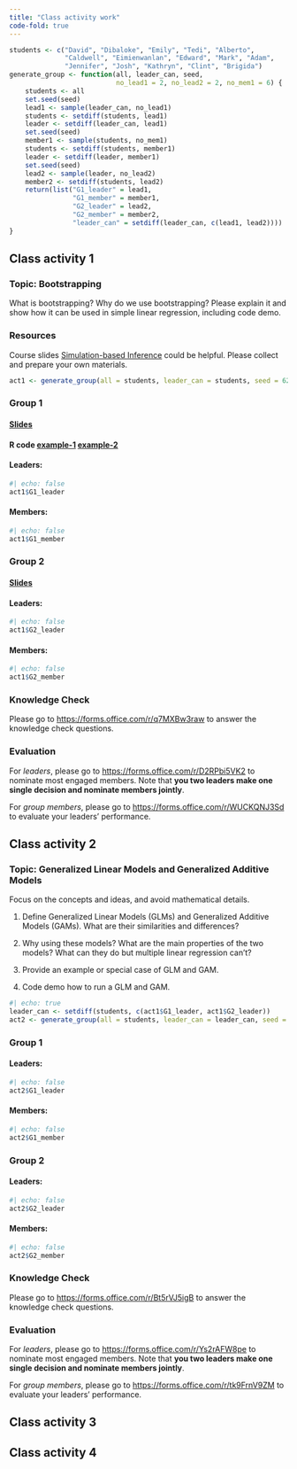 ```yaml
---
title: "Class activity work"
code-fold: true
---
```


```r
students <- c("David", "Dibaloke", "Emily", "Tedi", "Alberto", 
              "Caldwell", "Eimienwanlan", "Edward", "Mark", "Adam", 
              "Jennifer", "Josh", "Kathryn", "Clint", "Brigida")
generate_group <- function(all, leader_can, seed, 
                           no_lead1 = 2, no_lead2 = 2, no_mem1 = 6) {
    students <- all
    set.seed(seed)
    lead1 <- sample(leader_can, no_lead1)
    students <- setdiff(students, lead1)
    leader <- setdiff(leader_can, lead1)
    set.seed(seed)
    member1 <- sample(students, no_mem1)
    students <- setdiff(students, member1)
    leader <- setdiff(leader, member1)
    set.seed(seed)
    lead2 <- sample(leader, no_lead2)
    member2 <- setdiff(students, lead2)
    return(list("G1_leader" = lead1,
                "G1_member" = member1,
                "G2_leader" = lead2,
                "G2_member" = member2,
                "leader_can" = setdiff(leader_can, c(lead1, lead2))))
}
```

## Class activity 1

::: {.callout collapse="true"}
### Topic: Bootstrapping

What is bootstrapping? Why do we use bootstrapping? Please explain it and show how it can be used in simple linear regression, including code demo.

### Resources

Course slides [Simulation-based Inference](https://math4780-f23.github.io/website/slides/11-bootstrap.html#/title-slide) could be helpful. Please collect and prepare your own materials.

```r
act1 <- generate_group(all = students, leader_can = students, seed = 6250)
```


### Group 1

#### [Slides](https://marq-my.sharepoint.com/:p:/g/personal/dibaloke_chanda_marquette_edu/EV8jl0O2x25Pq4WqvR11mjIBmmV04Vtigs7ygbiGlfpclg?e=8cPsz3)

#### R code [example-1](./documents/act/act1_g1_ex1.R) [example-2](./documents/act/act1_g1_ex2.R)


#### Leaders:

```r
#| echo: false
act1$G1_leader
```

#### Members:

```r
#| echo: false
act1$G1_member
```

### Group 2

#### [Slides](./documents/act1_g2.pdf)

#### Leaders:

```r
#| echo: false
act1$G2_leader
```

#### Members:

```r
#| echo: false
act1$G2_member
```

### Knowledge Check

Please go to <https://forms.office.com/r/q7MXBw3raw> to answer the knowledge check questions.

<!-- <https://forms.office.com/r/q7MXBw3raw> -->

### Evaluation

For *leaders*, please go to <https://forms.office.com/r/D2RPbi5VK2> to nominate most engaged members. Note that **you two leaders make one single decision and nominate members jointly**.

For *group members*, please go to <https://forms.office.com/r/WUCKQNJ3Sd> to evaluate your leaders' performance.
:::

## Class activity 2

### Topic: Generalized Linear Models and Generalized Additive Models

::: {.callout-tip}
Focus on the concepts and ideas, and avoid mathematical details.
:::

1. Define Generalized Linear Models (GLMs) and Generalized Additive Models (GAMs). What are their similarities and differences?

2. Why using these models? What are the main properties of the two models? What can they do but multiple linear regression can't?

3. Provide an example or special case of GLM and GAM.

4. Code demo how to run a GLM and GAM.


```r
#| echo: true
leader_can <- setdiff(students, c(act1$G1_leader, act1$G2_leader))
act2 <- generate_group(all = students, leader_can = leader_can, seed = 6250)
```



### Group 1

#### Leaders:

```r
#| echo: false
act2$G1_leader
```

#### Members:

```r
#| echo: false
act2$G1_member
```

### Group 2

#### Leaders:

```r
#| echo: false
act2$G2_leader
```

#### Members:

```r
#| echo: false
act2$G2_member
```


### Knowledge Check

Please go to <https://forms.office.com/r/Bt5rVJ5igB> to answer the knowledge check questions.

### Evaluation

For [*leaders*]{.red}, please go to <https://forms.office.com/r/Ys2rAFW8pe> to nominate most engaged members. Note that **you two leaders make one single decision and nominate members jointly**.

For [*group members*]{.red}, please go to <https://forms.office.com/r/tk9FrnV9ZM> to evaluate your leaders' performance.




## Class activity 3

<!-- ### Topic: Gaussian Process Classification -->

<!-- ### Topic: Artificial Neural Networks -->

<!-- ::: {.callout-tip} -->
<!-- Focus on the concepts and ideas, and avoid mathematical details. -->
<!-- ::: -->

<!-- 1. Define a single layer (feed-forward) neural network. -->

<!-- 2. Define a multi-layer (feed-forward) neural network. -->

<!-- 3.  -->


<!-- ### Topic: Entropy (in Information Theory) -->

<!-- ::: {.callout-tip} -->
<!-- Focus on the concepts and ideas, and avoid mathematical details. -->
<!-- ::: -->

<!-- 1. Define the entropy of a random variable. What does it measure? -->



<!-- ### Topic:  -->

<!-- ::: {.callout-tip} -->
<!-- Focus on the concepts and ideas, and avoid mathematical details. -->
<!-- ::: -->

<!-- 1. Define the entropy of a random variable. What does it measure? -->

## Class activity 4

<!-- ### Topic: -->
